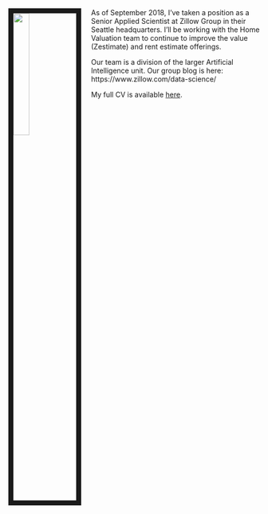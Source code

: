 
&nbsp;
&nbsp;

<link rel="stylesheet" href="styles.css" type="text/css">

<img src="images/andy.jpg" style="width:25%; border:10px solid; margin-right: 20px" align="left">

As of September 2018, I’ve taken a position as a Senior Applied Scientist at Zillow Group in their Seattle headquarters. I'll be working with the Home Valuation team to continue to improve the value (Zestimate) and rent estimate offerings. 

Our team is a division of the larger Artificial Intelligence unit.  Our group blog is here: https://www.zillow.com/data-science/


My full CV is available [here](files/krause_cv.pdf).